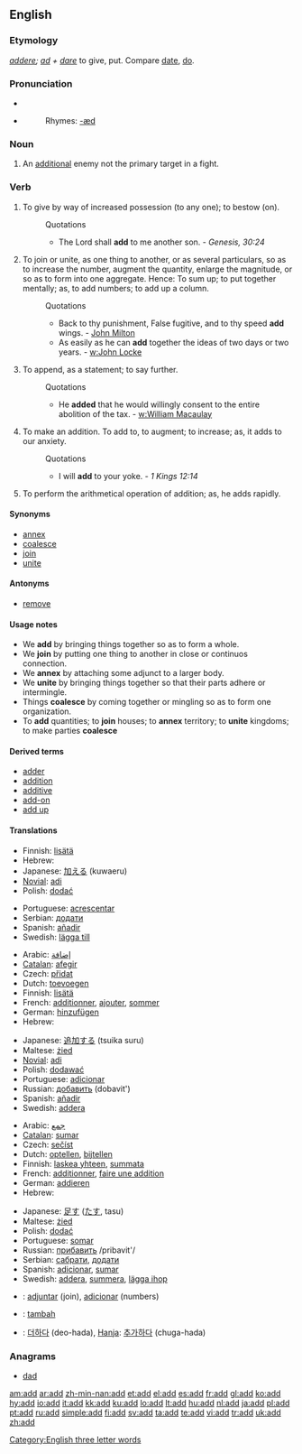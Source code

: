 {{see|ADD}}
==English==

===Etymology===
{{L.}} ''[[addere]]; [[ad]] + [[dare]]'' to give, put. Compare [[date]], [[do]].

===Pronunciation===
* {{IPA|/æd/}}
* {{audio|en-us-add.ogg|Audio (US)}}
*: Rhymes: [[Rhymes:English:-æd|-æd]]

===Noun===
{{en-noun}}

# {{context|computer and video games}} An [[additional]] enemy not the primary target in a fight.

===Verb===
{{en-verb}}

# {{transitive}} To give by way of increased possession (to any one); to bestow (on).
#: Quotations
#:* The Lord shall '''add''' to me another son. - ''Genesis, 30:24''
# {{transitive}} To join or unite, as one thing to another, or as several particulars, so as to increase the number, augment the quantity, enlarge the magnitude, or so as to form into one aggregate. Hence: To sum up; to put together mentally; as, to add numbers; to add up a column.
#: Quotations
#:* Back to thy punishment, False fugitive, and to thy speed '''add''' wings. - [[w:John Milton|John Milton]]
#:* As easily as he can '''add''' together the ideas of two days or two years. - [[w:John Locke]]
# {{transitive}} To append, as a statement; to say further.
#: Quotations
#:* He '''added''' that he would willingly consent to the entire abolition of the tax. - [[w:William Macaulay]]
# {{intransitive}} To make an addition.  To add to, to augment; to increase; as, it adds to our anxiety.
#: Quotations
#:* I will '''add''' to your yoke. - ''1 Kings 12:14''
# {{intransitive}} {{math}} To perform the arithmetical operation of addition; as, he adds rapidly.

====Synonyms====
* [[annex]]
* [[coalesce]]
* [[join]]
* [[unite]]

====Antonyms====
* [[remove]]

====Usage notes====
* We '''add''' by bringing things together so as to form a whole.
* We '''join''' by putting one thing to another in close or continuos connection.
* We '''annex''' by attaching some adjunct to a larger body.
* We '''unite''' by bringing things together so that their parts adhere or intermingle.
* Things '''coalesce''' by coming together or mingling so as to form one organization.
* To '''add''' quantities; to '''join''' houses; to '''annex''' territory; to '''unite''' kingdoms; to make parties '''coalesce'''

====Derived terms====
* [[adder#Noun 2|adder]]
* [[addition]]
* [[additive]]
* [[add-on]]
* [[add up]]

====Translations====
{{trans-top|to append, as a statement}}
* Finnish: [[lisätä]]
* Hebrew: {{he-translation|הוסיף|hosíf}}
* Japanese: [[加える]] (kuwaeru)
* [[Novial]]: [[adi]]
* Polish: [[dodać]]
{{trans-mid}}
* Portuguese: [[acrescentar]]
* Serbian: [[додати]]
* Spanish: [[añadir]]
* Swedish: [[lägga till]]
{{trans-bottom}}

{{trans-top|to make an addition}}
* Arabic: [[إضافة]]
* [[Catalan]]: [[afegir]]
* Czech: [[přidat]]
* Dutch: [[toevoegen]]
* Finnish: [[lisätä]]
* French: [[additionner]], [[ajouter]], [[sommer]]
* German: [[hinzufügen]]
* Hebrew: {{he-translation|הוסיף|hosíf}}
{{trans-mid}}
* Japanese: [[追加する]] (tsuika suru)
* Maltese: [[żied]]
* [[Novial]]: [[adi]]
* Polish: [[dodawać]]
* Portuguese: [[adicionar]]
* Russian: [[добавить]] (dobavit')
* Spanish: [[añadir]]
* Swedish: [[addera]]
{{trans-bottom}}

{{trans-top|to perform the arithmetical operation of addition}}
* Arabic: [[جمع]]
* [[Catalan]]: [[sumar]]
* Czech: [[sečíst]]
* Dutch: [[optellen]], [[bijtellen]]
* Finnish: [[laskea yhteen]], [[summata]]
* French: [[additionner]], [[faire une addition]]
* German: [[addieren]]
* Hebrew: {{he-translation|חיבר|khibér}}
{{trans-mid}}
* Japanese: [[足す]] ([[たす]], tasu)
* Maltese: [[żied]]
* Polish: [[dodać]]
* Portuguese: [[somar]]
* Russian: [[:ru:прибавить|прибавить]] /pribavit'/
* Serbian: [[сабрати]], [[додати]]
* Spanish: [[adicionar]], [[sumar]]
* Swedish: [[addera]], [[summera]], [[lägga ihop]]
{{trans-bottom}}

{{checktrans-top}}
* {{ttbc|Ido}}: [[adjuntar]] (join), [[adicionar]] (numbers)
* {{ttbc|Indonesian}}: [[tambah]]
* {{ttbc|Korean}}: [[더하다]] (deo-hada), [[Hanja]]: [[추가하다]] (chuga-hada)
{{trans-bottom}}

===Anagrams===
* [[dad]]

{{webster}}

[[Category:English three letter words]]

[[am:add]]
[[ar:add]]
[[zh-min-nan:add]]
[[et:add]]
[[el:add]]
[[es:add]]
[[fr:add]]
[[gl:add]]
[[ko:add]]
[[hy:add]]
[[io:add]]
[[it:add]]
[[kk:add]]
[[ku:add]]
[[lo:add]]
[[lt:add]]
[[hu:add]]
[[nl:add]]
[[ja:add]]
[[pl:add]]
[[pt:add]]
[[ru:add]]
[[simple:add]]
[[fi:add]]
[[sv:add]]
[[ta:add]]
[[te:add]]
[[vi:add]]
[[tr:add]]
[[uk:add]]
[[zh:add]]